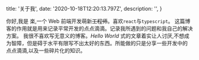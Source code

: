 
  title: '关于我',
  date: '2020-10-18T12:20:13.797Z',
  description: '',
}

你好,我是 楽,一个 Web 前端开发萌新<s>工程师</s>。喜欢`react`与`typescript`。
这篇博客的作用就是用来记录平常开发的点点滴滴。记录我所遇到的问题和我自己的解决方案。
我很不喜欢写无意义的博客。_Hello World_ 式的文章着实让人讨厌,不想成为智障，但是碍于水平有限写不出太好的东西。所能做的只是分享一些开发中的
点点滴滴,以及一些碎片化的知识。

